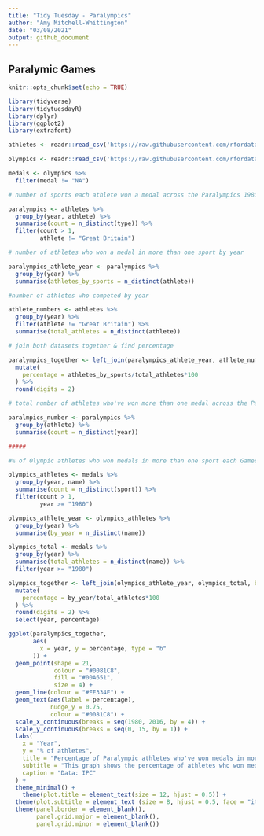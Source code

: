 ```yaml
---
title: "Tidy Tuesday - Paralympics"
author: "Amy Mitchell-Whittington"
date: "03/08/2021"
output: github_document
---
```


## Paralymic Games


```r
knitr::opts_chunk$set(echo = TRUE)

library(tidyverse)
library(tidytuesdayR)
library(dplyr)
library(ggplot2)
library(extrafont)

athletes <- readr::read_csv('https://raw.githubusercontent.com/rfordatascience/tidytuesday/master/data/2021/2021-08-03/athletes.csv')

olympics <- readr::read_csv('https://raw.githubusercontent.com/rfordatascience/tidytuesday/master/data/2021/2021-07-27/olympics.csv')

medals <- olympics %>%
  filter(medal != "NA")

```

```r

# number of sports each athlete won a medal across the Paralympics 1980-2016

paralympics <- athletes %>%
  group_by(year, athlete) %>%
  summarise(count = n_distinct(type)) %>%
  filter(count > 1,
         athlete != "Great Britain")

# number of athletes who won a medal in more than one sport by year

paralympics_athlete_year <- paralympics %>%
  group_by(year) %>%
  summarise(athletes_by_sports = n_distinct(athlete))

#number of athletes who competed by year 

athlete_numbers <- athletes %>%
  group_by(year) %>%
  filter(athlete != "Great Britain") %>%
  summarise(total_athletes = n_distinct(athlete)) 

# join both datasets together & find percentage 

paralympics_together <- left_join(paralympics_athlete_year, athlete_numbers, by="year") %>%
  mutate(
    percentage = athletes_by_sports/total_athletes*100
  ) %>%
  round(digits = 2)

# total number of athletes who've won more than one medal across the Paralympic Games from 1980-2016

paralmpics_number <- paralympics %>%
  group_by(athlete) %>%
  summarise(count = n_distinct(year))

#####

#% of Olympic athletes who won medals in more than one sport each Games

olympics_athletes <- medals %>%
  group_by(year, name) %>%
  summarise(count = n_distinct(sport)) %>%
  filter(count > 1,
         year >= "1980")

olympics_athlete_year <- olympics_athletes %>%
  group_by(year) %>%
  summarise(by_year = n_distinct(name))

olympics_total <- medals %>%
  group_by(year) %>%
  summarise(total_athletes = n_distinct(name)) %>%
  filter(year >= "1980")

olympics_together <- left_join(olympics_athlete_year, olympics_total, by="year") %>%
  mutate(
    percentage = by_year/total_athletes*100
  ) %>%
  round(digits = 2) %>%
  select(year, percentage)

```

```r

ggplot(paralympics_together, 
       aes(
         x = year, y = percentage, type = "b"
       )) +
  geom_point(shape = 21,
             colour = "#0081C8",
             fill = "#00A651",
             size = 4) +
  geom_line(colour = "#EE334E") +
  geom_text(aes(label = percentage),
            nudge_y = 0.75,
            colour = "#0081C8") +
  scale_x_continuous(breaks = seq(1980, 2016, by = 4)) +
  scale_y_continuous(breaks = seq(0, 15, by = 1)) +
  labs(
    x = "Year",
    y = "% of athletes",
    title = "Percentage of Paralympic athletes who've won medals in more than one sport",
    subtitle = "This graph shows the percentage of athletes who won medals in more than one sport at each of the Paralympic Games",
    caption = "Data: IPC"
  ) +
  theme_minimal() +
    theme(plot.title = element_text(size = 12, hjust = 0.5)) +
  theme(plot.subtitle = element_text (size = 8, hjust = 0.5, face = "italic")) +
  theme(panel.border = element_blank(),
        panel.grid.major = element_blank(),
        panel.grid.minor = element_blank())

```


